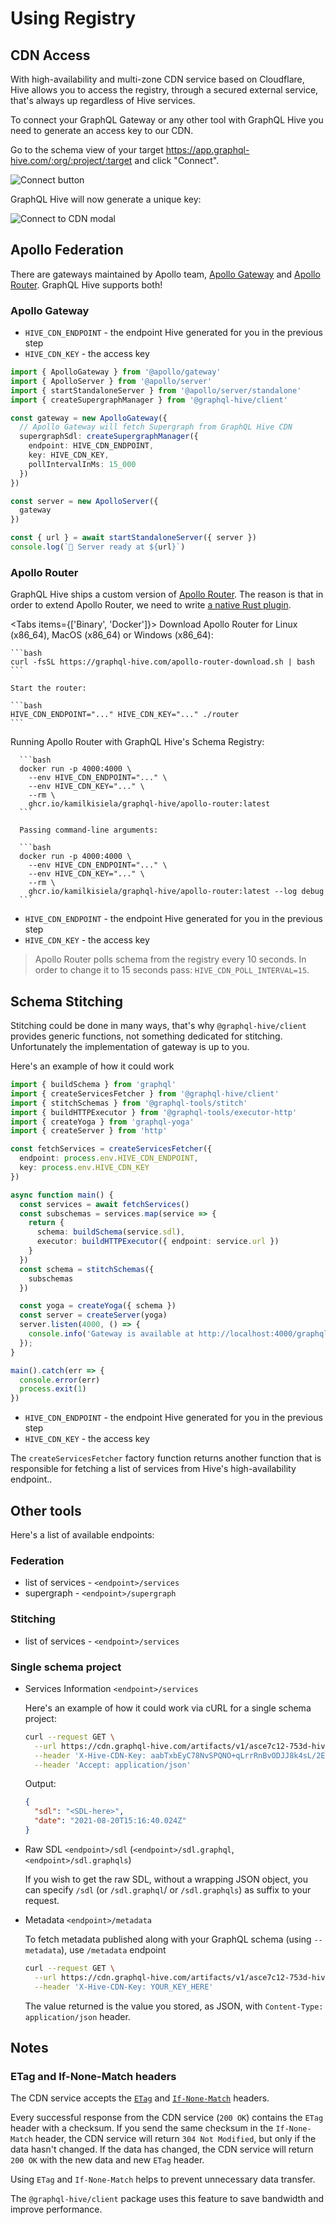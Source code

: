 
# Using Registry

## CDN Access

With high-availability and multi-zone CDN service based on Cloudflare, Hive allows you to access the
registry, through a secured external service, that's always up regardless of Hive services.

To connect your GraphQL Gateway or any other tool with GraphQL Hive you need to generate an access
key to our CDN.

Go to the schema view of your target https://app.graphql-hive.com/:org/:project/:target and click
"Connect".

![Connect button](/schema-view-connect-button.png)

GraphQL Hive will now generate a unique key:

![Connect to CDN modal](/connect-to-cdn-modal.png)

## Apollo Federation

There are gateways maintained by Apollo team, [Apollo Gateway](#apollo-gateway) and
[Apollo Router](#apollo-router). GraphQL Hive supports both!

### Apollo Gateway

- `HIVE_CDN_ENDPOINT` - the endpoint Hive generated for you in the previous step
- `HIVE_CDN_KEY` - the access key

```typescript
import { ApolloGateway } from '@apollo/gateway'
import { ApolloServer } from '@apollo/server'
import { startStandaloneServer } from '@apollo/server/standalone'
import { createSupergraphManager } from '@graphql-hive/client'

const gateway = new ApolloGateway({
  // Apollo Gateway will fetch Supergraph from GraphQL Hive CDN
  supergraphSdl: createSupergraphManager({
    endpoint: HIVE_CDN_ENDPOINT,
    key: HIVE_CDN_KEY,
    pollIntervalInMs: 15_000
  })
})

const server = new ApolloServer({
  gateway
})

const { url } = await startStandaloneServer({ server })
console.log(`🚀 Server ready at ${url}`)
```

### Apollo Router

GraphQL Hive ships a custom version of [Apollo Router](https://www.apollographql.com/docs/router/).
The reason is that in order to extend Apollo Router, we need to write
[a native Rust plugin](https://www.apollographql.com/docs/router/customizations/native).

<Tabs items={['Binary', 'Docker']}>
  <Tab>
    Download Apollo Router for Linux (x86_64), MacOS (x86_64) or Windows (x86_64):

    ```bash
    curl -fsSL https://graphql-hive.com/apollo-router-download.sh | bash
    ```

    Start the router:

    ```bash
    HIVE_CDN_ENDPOINT="..." HIVE_CDN_KEY="..." ./router
    ```

  </Tab>
  <Tab>
      Running Apollo Router with GraphQL Hive's Schema Registry:

      ```bash
      docker run -p 4000:4000 \
        --env HIVE_CDN_ENDPOINT="..." \
        --env HIVE_CDN_KEY="..." \
        --rm \
        ghcr.io/kamilkisiela/graphql-hive/apollo-router:latest
      ```

      Passing command-line arguments:

      ```bash
      docker run -p 4000:4000 \
        --env HIVE_CDN_ENDPOINT="..." \
        --env HIVE_CDN_KEY="..." \
        --rm \
        ghcr.io/kamilkisiela/graphql-hive/apollo-router:latest --log debug
      ```

  </Tab>
</Tabs>

- `HIVE_CDN_ENDPOINT` - the endpoint Hive generated for you in the previous step
- `HIVE_CDN_KEY` - the access key

> Apollo Router polls schema from the registry every 10 seconds. In order to change it to 15 seconds
> pass: `HIVE_CDN_POLL_INTERVAL=15`.

## Schema Stitching

Stitching could be done in many ways, that's why `@graphql-hive/client` provides generic functions,
not something dedicated for stitching. Unfortunately the implementation of gateway is up to you.

Here's an example of how it could work

```typescript
import { buildSchema } from 'graphql'
import { createServicesFetcher } from '@graphql-hive/client'
import { stitchSchemas } from '@graphql-tools/stitch'
import { buildHTTPExecutor } from '@graphql-tools/executor-http'
import { createYoga } from 'graphql-yoga'
import { createServer } from 'http'

const fetchServices = createServicesFetcher({
  endpoint: process.env.HIVE_CDN_ENDPOINT,
  key: process.env.HIVE_CDN_KEY
})

async function main() {
  const services = await fetchServices()
  const subschemas = services.map(service => {
    return {
      schema: buildSchema(service.sdl),
      executor: buildHTTPExecutor({ endpoint: service.url })
    }
  })
  const schema = stitchSchemas({
    subschemas
  })

  const yoga = createYoga({ schema })
  const server = createServer(yoga)
  server.listen(4000, () => {
    console.info('Gateway is available at http://localhost:4000/graphql');
  });
}

main().catch(err => {
  console.error(err)
  process.exit(1)
})
```

- `HIVE_CDN_ENDPOINT` - the endpoint Hive generated for you in the previous step
- `HIVE_CDN_KEY` - the access key

The `createServicesFetcher` factory function returns another function that is responsible for
fetching a list of services from Hive's high-availability endpoint..

## Other tools

Here's a list of available endpoints:

### Federation

- list of services - `<endpoint>/services`
- supergraph - `<endpoint>/supergraph`

### Stitching

- list of services - `<endpoint>/services`

### Single schema project

- Services Information `<endpoint>/services`

  Here's an example of how it could work via cURL for a single schema project:

  ```bash
  curl --request GET \
    --url https://cdn.graphql-hive.com/artifacts/v1/asce7c12-753d-hive-bee-d7f2c803e232/schema \
    --header 'X-Hive-CDN-Key: aabTxbEyC78NvSPQNO+qLrrRnBvODJJ8k4sL/2EtIwc=' \
    --header 'Accept: application/json'
  ```

  Output:

  ```json
  {
    "sdl": "<SDL-here>",
    "date": "2021-08-20T15:16:40.024Z"
  }
  ```

- Raw SDL `<endpoint>/sdl` (`<endpoint>/sdl.graphql`, `<endpoint>/sdl.graphqls`)

  If you wish to get the raw SDL, without a wrapping JSON object, you can specify `/sdl` (or
  `/sdl.graphql`/ or `/sdl.graphqls`) as suffix to your request.

- Metadata `<endpoint>/metadata`

  To fetch metadata published along with your GraphQL schema (using `--metadata`), use `/metadata`
  endpoint

  ```bash
  curl --request GET \
    --url https://cdn.graphql-hive.com/artifacts/v1/asce7c12-753d-hive-bee-d7f2c803e232/metadata \
    --header 'X-Hive-CDN-Key: YOUR_KEY_HERE'
  ```

  The value returned is the value you stored, as JSON, with `Content-Type: application/json` header.

## Notes

### ETag and If-None-Match headers

The CDN service accepts the [`ETag`](https://developer.mozilla.org/en-US/docs/Web/HTTP/Headers/ETag)
and [`If-None-Match`](https://developer.mozilla.org/en-US/docs/Web/HTTP/Headers/If-None-Match)
headers.

Every successful response from the CDN service (`200 OK`) contains the `ETag` header with a
checksum. If you send the same checksum in the `If-None-Match` header, the CDN service will return
`304 Not Modified`, but only if the data hasn't changed. If the data has changed, the CDN service
will return `200 OK` with the new data and new `ETag` header.

Using `ETag` and `If-None-Match` helps to prevent unnecessary data transfer.

The `@graphql-hive/client` package uses this feature to save bandwidth and improve performance.
